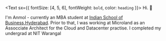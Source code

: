<Text sx={{ fontSize: [4, 5, 6], fontWeight: `bold`, color: `heading` }}>
  Hi. 
</Text> :wave:

I'm Anmol - currently an MBA student at [Indian School of Business,Hyderabad](https://isb.edu). Prior to that, I was working at Microland as an Assocciate Architect for the Cloud and Datacenter practise. I completed my undergrad at NIT Warangal

